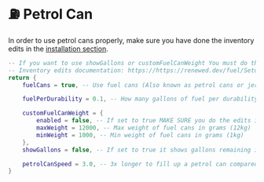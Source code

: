 # ⛽ Petrol Can

In order to use petrol cans properly, make sure you have done the inventory edits in the [installation section](../Setup/petrolcans).

```lua copy filename="shared/petrolcan.lua"
-- If you want to use showGallons or customFuelCanWeight You must do the ox_inventory edits!!!!
-- Inventory edits documentation: https://https://renewed.dev/fuel/Setup/petrolcans
return {
    fuelCans = true, -- Use fuel cans (Also known as petrol cans or jerry cans)

    fuelPerDurability = 0.1, -- How many gallons of fuel per durability, 0.1 means 10 gallons of fuel per petrolcan, 1.0 would mean 100 gallons of fuel per petrolcan

    customFuelCanWeight = {
        enabled = false, -- If set to true MAKE SURE you do the edits in ox_inventory referenced on the documentation
        maxWeight = 12000, -- Max weight of fuel cans in grams (12kg)
        minWeight = 1000, -- Min weight of fuel cans in grams (1kg)
    },
    showGallons = false, -- If set to true it shows gallons remaining in the metadata, IF TRUE YOU MUST DO THE OX_INVENTORY CHANGES

    petrolCanSpeed = 3.0, -- 3x longer to fill up a petrol can compared to a car
}
```